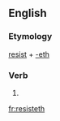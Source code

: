 ==English==

===Etymology===
[[resist]] + [[-eth]]

===Verb===
{{infl|en|verb form}}

# {{archaic third-person singular of|resist}}

[[fr:resisteth]]